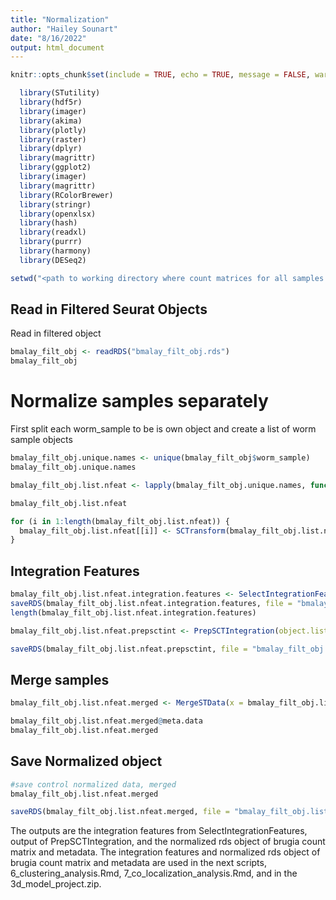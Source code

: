 ```yaml
---
title: "Normalization"
author: "Hailey Sounart"
date: "8/16/2022"
output: html_document
---
```


```r
knitr::opts_chunk$set(include = TRUE, echo = TRUE, message = FALSE, warning =FALSE)
```

```r
  library(STutility)
  library(hdf5r)
  library(imager)
  library(akima)
  library(plotly)
  library(raster)
  library(dplyr)
  library(magrittr)
  library(ggplot2)
  library(imager) 
  library(magrittr)
  library(RColorBrewer)
  library(stringr)
  library(openxlsx)
  library(hash)
  library(readxl)
  library(purrr)
  library(harmony)
  library(DESeq2)
```

```r

setwd("<path to working directory where count matrices for all samples reside>")
``` 

## Read in Filtered Seurat Objects

Read in filtered object
``` r

bmalay_filt_obj <- readRDS("bmalay_filt_obj.rds")
bmalay_filt_obj

```

# Normalize samples separately

First split each worm_sample to be is own object and create a list of worm sample objects

```r

bmalay_filt_obj.unique.names <- unique(bmalay_filt_obj$worm_sample)
bmalay_filt_obj.unique.names

bmalay_filt_obj.list.nfeat <- lapply(bmalay_filt_obj.unique.names, function(i){SubsetSTData(bmalay_filt_obj, expression = (worm_sample == i))})

bmalay_filt_obj.list.nfeat
```

```r

for (i in 1:length(bmalay_filt_obj.list.nfeat)) {
  bmalay_filt_obj.list.nfeat[[i]] <- SCTransform(bmalay_filt_obj.list.nfeat[[i]], vars.to.regress = "nFeature_RNA", return.only.var.genes = FALSE)
}

```

## Integration Features

```r

bmalay_filt_obj.list.nfeat.integration.features <- SelectIntegrationFeatures(object.list = bmalay_filt_obj.list.nfeat, nfeatures = 7000)
saveRDS(bmalay_filt_obj.list.nfeat.integration.features, file = "bmalay_filt_obj.list.nfeat.integration.features.rds")
length(bmalay_filt_obj.list.nfeat.integration.features)

bmalay_filt_obj.list.nfeat.prepsctint <- PrepSCTIntegration(object.list = bmalay_filt_obj.list.nfeat, anchor.features = bmalay_filt_obj.list.nfeat.integration.features, verbose = FALSE)

saveRDS(bmalay_filt_obj.list.nfeat.prepsctint, file = "bmalay_filt_obj.list.nfeat.prepsctint.rds")

```

## Merge samples
``` r

bmalay_filt_obj.list.nfeat.merged <- MergeSTData(x = bmalay_filt_obj.list.nfeat.prepsctint[[1]], y = bmalay_filt_obj.list.nfeat.prepsctint[2:length(bmalay_filt_obj.list.nfeat.prepsctint)], merge.data = TRUE)

bmalay_filt_obj.list.nfeat.merged@meta.data
bmalay_filt_obj.list.nfeat.merged

```

## Save Normalized object
```r

#save control normalized data, merged
bmalay_filt_obj.list.nfeat.merged

saveRDS(bmalay_filt_obj.list.nfeat.merged, file = "bmalay_filt_obj.list.nfeat.merged.rds")

```

The outputs are the integration features from SelectIntegrationFeatures, output of PrepSCTIntegration, and the normalized rds object of brugia count matrix and metadata. The integration features and normalized rds object of brugia count matrix and metadata are used in the next scripts, 6_clustering_analysis.Rmd, 7_co_localization_analysis.Rmd, and in the 3d_model_project.zip.
